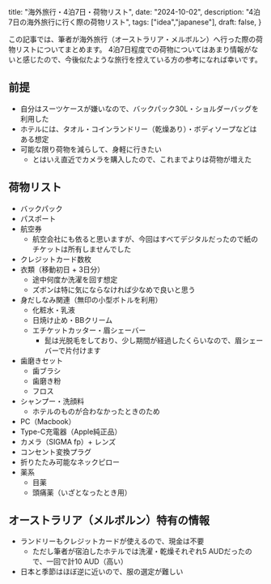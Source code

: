   title: "海外旅行・4泊7日・荷物リスト",
  date: "2024-10-02",
  description: "4泊7日の海外旅行に行く際の荷物リスト",
  tags: ["idea","japanese"],
  draft: false,
}


この記事では、筆者が海外旅行（オーストラリア・メルボルン）へ行った際の荷物リストについてまとめます。
4泊7日程度での荷物についてはあまり情報がないと感じたので、今後似たような旅行を控えている方の参考になれば幸いです。

## 前提

- 自分はスーツケースが嫌いなので、バックパック30L・ショルダーバッグを利用した
- ホテルには、タオル・コインランドリー（乾燥あり）・ボディソープなどはある想定
- 可能な限り荷物を減らして、身軽に行きたい
  - とはいえ直近でカメラを購入したので、これまでよりは荷物が増えた

## 荷物リスト

- バックパック
- パスポート
- 航空券
  - 航空会社にも依ると思いますが、今回はすべてデジタルだったので紙のチケットは所有しませんでした
- クレジットカード数枚
- 衣類（移動初日 + 3日分）
  - 途中何度か洗濯を回す想定
  - ズボンは特に気にならなければ少なめで良いと思う
- 身だしなみ関連（無印の小型ボトルを利用）
  - 化粧水・乳液
  - 日焼け止め・BBクリーム
  - エチケットカッター・眉シェーバー
    - 髭は光脱毛をしており、少し期間が経過したくらいなので、眉シェーバーで片付けます
- 歯磨きセット
  - 歯ブラシ
  - 歯磨き粉
  - フロス
- シャンプー・洗顔料
  - ホテルのものが合わなかったときのため
- PC（Macbook）
- Type-C充電器（Apple純正品）
- カメラ（SIGMA fp）+ レンズ
- コンセント変換プラグ
- 折りたたみ可能なネックピロー
- 薬系
  - 目薬
  - 頭痛薬（いざとなったとき用）

## オーストラリア（メルボルン）特有の情報

- ランドリーもクレジットカードが使えるので、現金は不要
  - ただし筆者が宿泊したホテルでは洗濯・乾燥それぞれ5 AUDだったので、一回で計10 AUD（高い）
- 日本と季節はほぼ逆に近いので、服の選定が難しい
